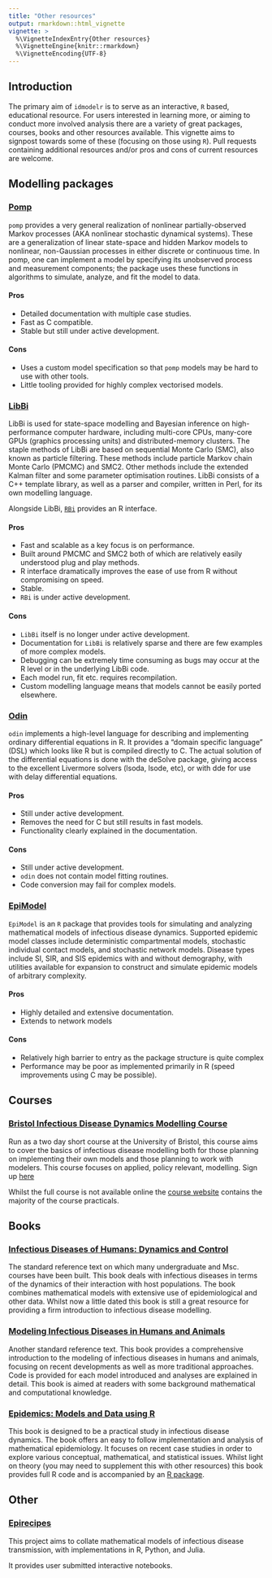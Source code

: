 ```yaml
---
title: "Other resources"
output: rmarkdown::html_vignette
vignette: >
  %\VignetteIndexEntry{Other resources}
  %\VignetteEngine{knitr::rmarkdown}
  %\VignetteEncoding{UTF-8}
---
```


## Introduction

The primary aim of `idmodelr` is to serve as an interactive, `R` based, educational resource. For users interested in learning more, or aiming to conduct more involved analysis there are a variety of great packages, courses, books and other resources available. This vignette aims to signpost towards some of these (focusing on those using `R`). Pull requests containing additional resources and/or pros and cons of current resources are welcome. 

## Modelling packages

### [Pomp](https://kingaa.github.io/pomp)

`pomp` provides a very general realization of nonlinear partially-observed Markov processes (AKA nonlinear stochastic dynamical systems). These are a generalization of linear state-space and hidden Markov models to nonlinear, non-Gaussian processes in either discrete or continuous time. In pomp, one can implement a model by specifying its unobserved process and measurement components; the package uses these functions in algorithms to simulate, analyze, and fit the model to data. 

#### Pros

* Detailed documentation with multiple case studies.
* Fast as C compatible.
* Stable but still under active development.

#### Cons

* Uses a custom model specification so that `pomp` models may be hard to use with other tools.
* Little tooling provided for highly complex vectorised models.

### [LibBi](http://libbi.org)

LibBi is used for state-space modelling and Bayesian inference on high-performance computer hardware, including multi-core CPUs, many-core GPUs (graphics processing units) and distributed-memory clusters. The staple methods of LibBi are based on sequential Monte Carlo (SMC), also known as particle filtering. These methods include particle Markov chain Monte Carlo (PMCMC) and SMC2. Other methods include the extended Kalman filter and some parameter optimisation routines. LibBi consists of a C++ template library, as well as a parser and compiler, written in Perl, for its own modelling language.

Alongside LibBi, [`RBi`](https://github.com/sbfnk/RBi) provides an R interface. 

#### Pros

* Fast and scalable as a key focus is on performance.
* Built around PMCMC and SMC2 both of which are relatively easily understood plug and play methods. 
* R interface dramatically improves the ease of use from R without compromising on speed. 
* Stable.
* `RBi` is under active development.

#### Cons

* `LibBi` itself is no longer under active development.
* Documentation for `LibBi` is relatively sparse and there are few examples of more complex models. 
* Debugging can be extremely time consuming as bugs may occur at the R level or in the underlying LibBi code. 
* Each model run, fit etc. requires recompilation. 
* Custom modelling language means that models cannot be easily ported elsewhere. 

### [Odin](https://github.com/mrc-ide/odin)

`odin` implements a high-level language for describing and implementing ordinary differential equations in R. It provides a "domain specific language" (DSL) which looks like R but is compiled directly to C. The actual solution of the differential equations is done with the deSolve package, giving access to the excellent Livermore solvers (lsoda, lsode, etc), or with dde for use with delay differential equations.

#### Pros

* Still under active development. 
* Removes the need for C but still results in fast models.
* Functionality clearly explained in the documentation. 


#### Cons

* Still under active development.
* `odin` does not contain model fitting routines.
* Code conversion may fail for complex models.


### [EpiModel](http://www.epimodel.org)

`EpiModel` is an `R` package that provides tools for simulating and analyzing mathematical models of infectious disease dynamics. Supported epidemic model classes include deterministic compartmental models, stochastic individual contact models, and stochastic network models. Disease types include SI, SIR, and SIS epidemics with and without demography, with utilities available for expansion to construct and simulate epidemic models of arbitrary complexity.

#### Pros

* Highly detailed and extensive documentation.
* Extends to network models

#### Cons

* Relatively high barrier to entry as the package structure is quite complex
* Performance may be poor as implemented primarily in R (speed improvements using C may be possible).


## Courses

### [Bristol Infectious Disease Dynamics Modelling Course](https://bristolmathmodellers.github.io/biddmodellingcourse/)

Run as a two day short course at the University of Bristol, this course aims to cover the basics of infectious disease modelling both for those planning on implementing their own models and those planning to work with modelers. This course focuses on applied, policy relevant, modelling. Sign up [here](https://www.bristol.ac.uk/medical-school/study/short-courses/essentials-of-infectious-disease-modelling-and-economic-evaluation/)

Whilst the full course is not available online the [course website](https://bristolmathmodellers.github.io/biddmodellingcourse/) contains the majority of the course practicals.

## Books


### [Infectious Diseases of Humans: Dynamics and Control](https://www.amazon.co.uk/Infectious-Diseases-Humans-Dynamics-Publications/dp/019854040X)

The standard reference text on which many undergraduate and Msc. courses have been built. This book deals with infectious diseases in terms of the dynamics of their interaction with host populations. The book combines mathematical models with extensive use of epidemiological and other data. Whilst now a little dated this book is still a great resource for providing a firm introduction to infectious disease modelling. 

### [Modeling Infectious Diseases in Humans and Animals](http://www.modelinginfectiousdiseases.org)

Another standard reference text. This book provides a comprehensive introduction to the modeling of infectious diseases in humans and animals, focusing on recent developments as well as more traditional approaches. Code is provided for each model introduced and analyses are explained in detail. This book is aimed at readers with some background mathematical and computational knowledge. 

### [Epidemics: Models and Data using R](https://www.springer.com/gp/book/9783319974866) 

This book is designed to be a practical study in infectious disease dynamics. The book offers an easy to follow implementation and analysis of mathematical epidemiology. It focuses on recent case studies in order to explore various conceptual, mathematical, and statistical issues. Whilst light on theory (you may need to supplement this with other resources) this book provides full R code and is accompanied by an [R package](https://github.com/objornstad/epimdr).

## Other

### [Epirecipes](http://epirecip.es/epicookbook/)

This project aims to collate mathematical models of infectious disease transmission, with implementations in R, Python, and Julia.

It provides user submitted interactive notebooks.

